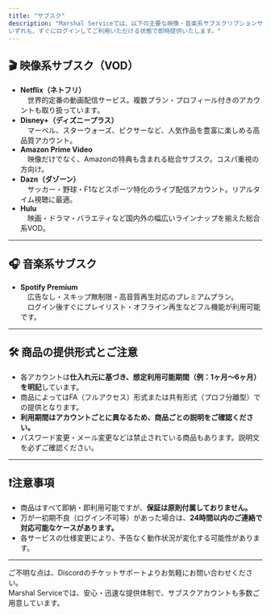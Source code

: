 ```yaml
---
title: "サブスク"
description: "Marshal Serviceでは、以下の主要な映像・音楽系サブスクリプションサービスのアカウントを取り扱っております。
いずれも、すぐにログインしてご利用いただける状態で即時提供いたします。"
---
```


## 🎬 映像系サブスク（VOD）

- **Netflix（ネトフリ）**\
  　世界的定番の動画配信サービス。複数プラン・プロフィール付きのアカウントも取り扱っています。
- **Disney\+（ディズニープラス）**\
  　マーベル、スターウォーズ、ピクサーなど、人気作品を豊富に楽しめる高品質アカウント。
- **Amazon Prime Video**\
  　映像だけでなく、Amazonの特典も含まれる総合サブスク。コスパ重視の方向け。
- **Dazn（ダゾーン）**\
  　サッカー・野球・F1などスポーツ特化のライブ配信アカウント。リアルタイム視聴に最適。
- **Hulu**\
  　映画・ドラマ・バラエティなど国内外の幅広いラインナップを揃えた総合系VOD。

---

## 🎧 音楽系サブスク

- **Spotify Premium**\
  　広告なし・スキップ無制限・高音質再生対応のプレミアムプラン。\
  　ログイン後すぐにプレイリスト・オフライン再生などフル機能が利用可能です。

---

## 🛠 商品の提供形式とご注意

- 各アカウントは**仕入れ元に基づき、想定利用可能期間（例：1ヶ月〜6ヶ月）を明記**しています。
- 商品によってはFA（フルアクセス）形式または共有形式（プロフ分離型）での提供となります。
- **利用期間はアカウントごとに異なるため、商品ごとの説明をご確認ください。**
- パスワード変更・メール変更などは禁止されている商品もあります。説明文を必ずご確認ください。

---

## ❗注意事項

- 商品はすべて即納・即利用可能ですが、**保証は原則付属しておりません。**
- 万が一初期不良（ログイン不可等）があった場合は、**24時間以内のご連絡で対応可能なケースがあります。**
- 各サービスの仕様変更により、予告なく動作状況が変化する可能性があります。

---

ご不明な点は、Discordのチケットサポートよりお気軽にお問い合わせください。\
Marshal Serviceでは、安心・迅速な提供体制で、サブスクアカウントも多数ご用意しています。
